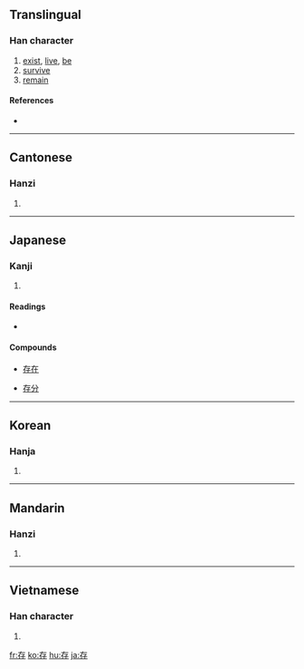 ==Translingual==

===Han character===
{{Han char|rn=39|rad=子|as=03|sn=6|four=4024<sub>7</sub>|canj=大中弓木 (KLND)}}

# [[exist]], [[live]], [[be]]
# [[survive]]
# [[remain]]

====References====
* {{Han ref|kx=0278.020|dkj=06943|dj=0545.080|hdz=21009.070|uh=5B58|ud=23384|bh=A673|bd=42611}}

----

==Cantonese==

===Hanzi===
{{yue-hanzi|jyut=|y=chyun4}}

# {{defn|Cantonese|sort=子03}}

----

==Japanese==

===Kanji===
{{ja-kanji|grade=6|rs=子03}}

# {{defn|Japanese}}

====Readings====
* {{ja-readings|on=[[そん]] (son), [[ぞん]] (zon)|kun=[[たもつ]] (tamotsu), [[ある]] (aru), [[とう]] (tou)}}

====Compounds====
{{top4}}
* [[存在]]
{{mid4}}
* [[存分]]
{{mid4}}
{{mid4}}
{{bottom}}

----

==Korean==

===Hanja===
{{ko-hanja|hangeul=[[존]]|rv=jon|mr=chon}}

# {{defn|Korean|sort=子03}}

----

==Mandarin==

===Hanzi===
{{cmn-hanzi|pin=[[cún]] ([[cun2]])|wg=ts'un<sup>2</sup>}}

# {{defn|Mandarin|sort=子03}}

----

==Vietnamese==

===Han character===
{{vi-hantu|[[tồn]], [[dòn]], [[sòn]], [[ròn]], [[tòn]]|rs=子03}}

# {{defn|Vietnamese|sort=子03}}

[[fr:存]]
[[ko:存]]
[[hu:存]]
[[ja:存]]